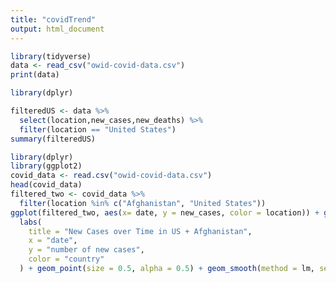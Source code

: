 ```yaml
---
title: "covidTrend"
output: html_document
---
```

```r
library(tidyverse)
data <- read_csv("owid-covid-data.csv")
print(data)
```
```r
library(dplyr)
```
```r
filteredUS <- data %>%
  select(location,new_cases,new_deaths) %>%
  filter(location == "United States") 
summary(filteredUS)
```


```r
library(dplyr)
library(ggplot2)
covid_data <- read.csv("owid-covid-data.csv")
head(covid_data)
filtered_two <- covid_data %>% 
  filter(location %in% c("Afghanistan", "United States"))
ggplot(filtered_two, aes(x= date, y = new_cases, color = location)) + geom_line() +
  labs(
    title = "New Cases over Time in US + Afghanistan",
    x = "date",
    y = "number of new cases",
    color = "country"
  ) + geom_point(size = 0.5, alpha = 0.5) + geom_smooth(method = lm, se = F)
  
```






